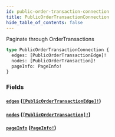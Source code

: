 ```yaml
---
id: public-order-transaction-connection
title: PublicOrderTransactionConnection
hide_table_of_contents: false
---
```



Paginate through OrderTransactions

```graphql
type PublicOrderTransactionConnection {
  edges: [PublicOrderTransactionEdge]!
  nodes: [PublicOrderTransaction]!
  pageInfo: PageInfo!
}
```


### Fields

#### [`edges`](#) ([`[PublicOrderTransactionEdge]!`](/demand/api/graphql-storefront/reference/objects/public-order-transaction-edge))




#### [`nodes`](#) ([`[PublicOrderTransaction]!`](/demand/api/graphql-storefront/reference/objects/public-order-transaction))




#### [`pageInfo`](#) ([`PageInfo!`](/demand/api/graphql-storefront/reference/objects/page-info))






